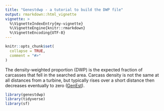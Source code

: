 ```yaml
---
title: "Genestdwp - a tutorial to build the DWP file"
output: rmarkdown::html_vignette
vignette: >
  %\VignetteIndexEntry{my-vignette}
  %\VignetteEngine{knitr::rmarkdown}
  %\VignetteEncoding{UTF-8}
---
```


```r
knitr::opts_chunk$set(
  collapse = TRUE,
  comment = "#>"
)
```

The density-weighted proportion (DWP) is the expected fraction of carcasses that fell in the searched area. Carcass density is not the same at all distances from a turbine, but typically rises over a short distance then decreases eventually to zero ([GenEst](https://cran.r-project.org/web/packages/GenEst/vignettes/wind-examples.html)).


```r
library(genestdwp)
library(tidyverse)
library(sf)


```
